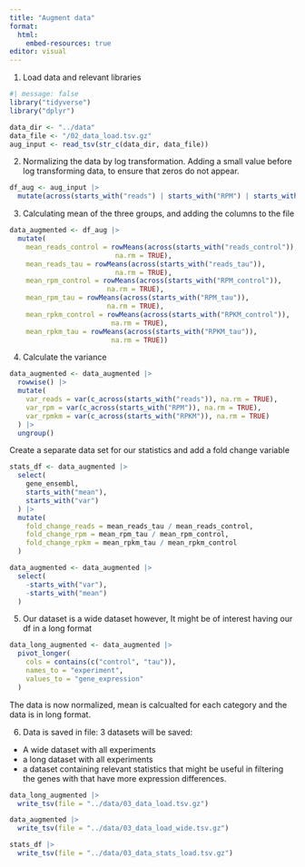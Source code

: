 ```yaml
---
title: "Augment data"
format:
  html:
    embed-resources: true
editor: visual
---
```


1.  Load data and relevant libraries

```r
#| message: false
library("tidyverse")
library("dplyr")

```

```r
data_dir <- "../data"
data_file <- "/02_data_load.tsv.gz" 
aug_input <- read_tsv(str_c(data_dir, data_file))

```

2.  Normalizing the data by log transformation. Adding a small value before log transforming data, to ensure that zeros do not appear.

```r
df_aug <- aug_input |> 
  mutate(across(starts_with("reads") | starts_with("RPM") | starts_with("RPKM"),~ log2(.+0.0001)))
```


3.  Calculating mean of the three groups, and adding the columns to the file

```r
data_augmented <- df_aug |> 
  mutate(
    mean_reads_control = rowMeans(across(starts_with("reads_control")),
                          na.rm = TRUE),
    mean_reads_tau = rowMeans(across(starts_with("reads_tau")),
                          na.rm = TRUE),
    mean_rpm_control = rowMeans(across(starts_with("RPM_control")),
                        na.rm = TRUE),
    mean_rpm_tau = rowMeans(across(starts_with("RPM_tau")),
                        na.rm = TRUE),
    mean_rpkm_control = rowMeans(across(starts_with("RPKM_control")),
                         na.rm = TRUE),
    mean_rpkm_tau = rowMeans(across(starts_with("RPKM_tau")),
                         na.rm = TRUE))
```

4.    Calculate the variance
```r
data_augmented <- data_augmented |>
  rowwise() |> 
  mutate(
    var_reads = var(c_across(starts_with("reads")), na.rm = TRUE),
    var_rpm = var(c_across(starts_with("RPM")), na.rm = TRUE),
    var_rpmkm = var(c_across(starts_with("RPKM")), na.rm = TRUE)
  ) |> 
  ungroup()
```

Create a separate data set for our statistics and add a fold change variable

```r
stats_df <- data_augmented |> 
  select(
    gene_ensembl,
    starts_with("mean"),
    starts_with("var")
  ) |> 
  mutate(
    fold_change_reads = mean_reads_tau / mean_reads_control,
    fold_change_rpm = mean_rpm_tau / mean_rpm_control,
    fold_change_rpkm = mean_rpkm_tau / mean_rpkm_control
  )
```

```r
data_augmented <- data_augmented |> 
  select(
    -starts_with("var"),
    -starts_with("mean")
  )
```


5.  Our dataset is a wide dataset however, It might be of interest having our df in a long format

```r
data_long_augmented <- data_augmented |> 
  pivot_longer(
    cols = contains(c("control", "tau")), 
    names_to = "experiment", 
    values_to = "gene_expression"
  )
```

The data is now normalized, mean is calcualted for each category and the data is in long format.

6.  Data is saved in file:
3 datasets will be saved:
-   A wide dataset with all experiments
-   a long dataset with all experiments
-   a dataset containing relevant statistics that might be useful in filtering the genes with that have more expression differences.

```r
data_long_augmented |> 
  write_tsv(file = "../data/03_data_load.tsv.gz")

```

```r
data_augmented |>
  write_tsv(file = "../data/03_data_load_wide.tsv.gz")
```

```r
stats_df |> 
  write_tsv(file = "../data/03_data_stats_load.tsv.gz")
```

